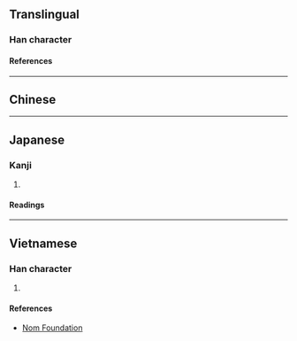 {{also|爾}}
{{character info}}
==Translingual==

===Han character===
{{Han char|rn=42|rad=小|as=02|sn=5|four=80900|canj=OF,XXOF|ids=⿱𠆢小}}

====References====
{{Han ref|kx=0297.011|dkj=07477|dj=0591.010|hdz=10111.050|uh=5C12}}

----

==Chinese==
{{zh-see|爾|v}}

----

==Japanese==

===Kanji===
{{ja-kanji|grade=|rs=小02}}

# {{rfdef|ja|sort=小02}}

====Readings====
{{ja-readings
|on=じ, に
|kun=しかり, わける, なんじ, ちかい
}}

----

==Vietnamese==

===Han character===
{{vi-readings|rs=小02|reading=nhé}}

# {{rfdef|vi|sort=小02}}

====References====
* [http://nomfoundation.org/common/nom_details.php?codepoint=5c12 Nom Foundation]